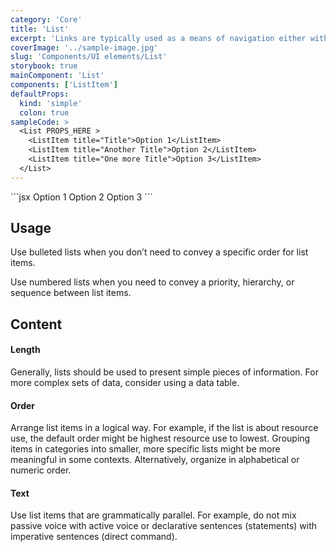 ```yaml
---
category: 'Core'
title: 'List'
excerpt: 'Links are typically used as a means of navigation either within the application, to a place outside, or to a resource.'
coverImage: '../sample-image.jpg'
slug: 'Components/UI elements/List'
storybook: true
mainComponent: 'List'
components: ['ListItem']
defaultProps:
  kind: 'simple'
  colon: true
sampleCode: >
  <List PROPS_HERE >
    <ListItem title="Title">Option 1</ListItem>
    <ListItem title="Another Title">Option 2</ListItem>
    <ListItem title="One more Title">Option 3</ListItem>
  </List>
---
```


<PropTypes mainComponent="List">
  ```jsx
  <List>
    <ListItem title="Title">Option 1</ListItem>
    <ListItem title="Another Title">Option 2</ListItem>
    <ListItem title="One more Title">Option 3</ListItem>
  </List>
  ```
</PropTypes>

## Usage

Use bulleted lists when you don’t need to convey a specific order for list items.

Use numbered lists when you need to convey a priority, hierarchy, or sequence between list items.

## Content

#### Length

Generally, lists should be used to present simple pieces of information. For more complex sets of data, consider using a data table.

#### Order

Arrange list items in a logical way. For example, if the list is about resource use, the default order might be highest resource use to lowest. Grouping items in categories into smaller, more specific lists might be more meaningful in some contexts. Alternatively, organize in alphabetical or numeric order.

#### Text

Use list items that are grammatically parallel. For example, do not mix passive voice with active voice or declarative sentences (statements) with imperative sentences (direct command).
